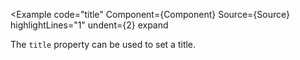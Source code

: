 
<Example
  code="title"
  Component={Component}
  Source={Source}
  highlightLines="1"
  undent={2}
  expand
>
  The `title` property can be used to set a title.
</Example>

